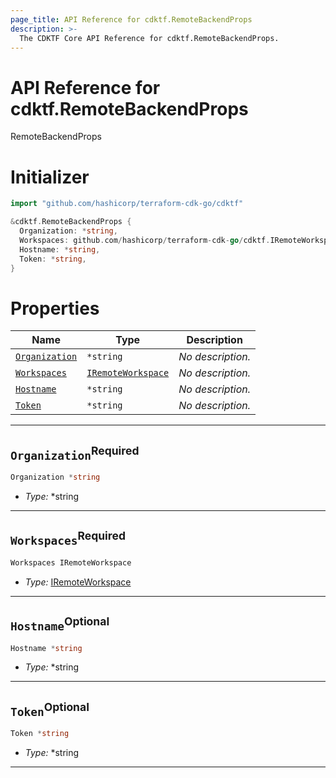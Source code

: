 ```yaml
---
page_title: API Reference for cdktf.RemoteBackendProps
description: >-
  The CDKTF Core API Reference for cdktf.RemoteBackendProps.
---
```


<!-- This file is generated through yarn generate-docs -->

# API Reference for cdktf.RemoteBackendProps

   RemoteBackendProps <a name="RemoteBackendProps" id="cdktf.RemoteBackendProps"></a>
  
  # Initializer <a name="Initializer" id="cdktf.RemoteBackendProps.Initializer"></a>
  
  ```go
  import "github.com/hashicorp/terraform-cdk-go/cdktf"
  
  &cdktf.RemoteBackendProps {
  	Organization: *string,
  	Workspaces: github.com/hashicorp/terraform-cdk-go/cdktf.IRemoteWorkspace,
  	Hostname: *string,
  	Token: *string,
  }
  ```
  
  # Properties <a name="Properties" id="Properties"></a>
  
  | **Name** | **Type** | **Description** |
  | --- | --- | --- |
  | <code><a href="#cdktf.RemoteBackendProps.property.organization">Organization</a></code> | <code>*string</code> | *No description.* |
  | <code><a href="#cdktf.RemoteBackendProps.property.workspaces">Workspaces</a></code> | <code><a href="#cdktf.IRemoteWorkspace">IRemoteWorkspace</a></code> | *No description.* |
  | <code><a href="#cdktf.RemoteBackendProps.property.hostname">Hostname</a></code> | <code>*string</code> | *No description.* |
  | <code><a href="#cdktf.RemoteBackendProps.property.token">Token</a></code> | <code>*string</code> | *No description.* |
  
  ---
  
  ## `Organization`<sup>Required</sup> <a name="Organization" id="cdktf.RemoteBackendProps.property.organization"></a>
  
  ```go
  Organization *string
  ```
  
  - *Type:* *string
  
  ---
  
  ## `Workspaces`<sup>Required</sup> <a name="Workspaces" id="cdktf.RemoteBackendProps.property.workspaces"></a>
  
  ```go
  Workspaces IRemoteWorkspace
  ```
  
  - *Type:* <a href="#cdktf.IRemoteWorkspace">IRemoteWorkspace</a>
  
  ---
  
  ## `Hostname`<sup>Optional</sup> <a name="Hostname" id="cdktf.RemoteBackendProps.property.hostname"></a>
  
  ```go
  Hostname *string
  ```
  
  - *Type:* *string
  
  ---
  
  ## `Token`<sup>Optional</sup> <a name="Token" id="cdktf.RemoteBackendProps.property.token"></a>
  
  ```go
  Token *string
  ```
  
  - *Type:* *string
  
  ---
  
